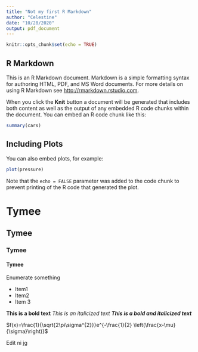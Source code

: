 ```yaml
---
title: "Not my first R Markdown"
author: "Celestine"
date: "10/28/2020"
output: pdf_document
---
```


```r
knitr::opts_chunk$set(echo = TRUE)
```

## R Markdown

This is an R Markdown document. Markdown is a simple formatting syntax for authoring HTML, PDF, and MS Word documents. For more details on using R Markdown see <http://rmarkdown.rstudio.com>.

When you click the **Knit** button a document will be generated that includes both content as well as the output of any embedded R code chunks within the document. You can embed an R code chunk like this:

```r
summary(cars)
```

## Including Plots

You can also embed plots, for example:

```r
plot(pressure)
```

Note that the `echo = FALSE` parameter was added to the code chunk to prevent printing of the R code that generated the plot.


# Tymee
## Tymee
### Tymee
#### Tymee

Enumerate something

- Item1  
- Item2  
- Item 3  

**This is a bold text**
*This is an italicized text*
***This is a bold and italicized text***

\textcolor{red}{red text}



$f(x)=\frac{1}{\sqrt{2\pi\sigma^{2}}}e^{-\frac{1}{2} \left(\frac{x-\mu}{\sigma}\right)}$

Edit ni jg
